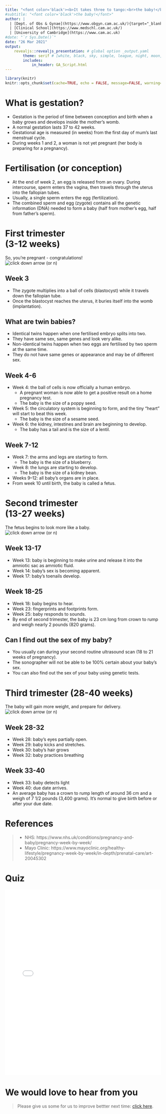```yaml
---
title: "<font color='black'><b>It takes three to tango:<br>the baby!</b></font>"
#subtitle: "<font color='black'>the baby!</font>"
author: |
  | [Dept. of Obs & Gynae](https://www.obgyn.cam.ac.uk/){target="_blank"}
  | [Clinical School](https://www.medschl.cam.ac.uk/)
  | [University of Cambridge](https://www.cam.ac.uk)
#date: "`r Sys.Date()`"
date: "26 Mar 2021"
output: 
    revealjs::revealjs_presentation: # global option _output.yaml
        theme: serif # [white, black, sky, simple, league, night, moon, solarized]
        includes:
            in_header: GA_Script.html
---
```

```r
library(knitr)
knitr::opts_chunk$set(cache=TRUE, echo = FALSE, message=FALSE, warning=FALSE) # set global options
```

# What is gestation? {data-background=images/B_preg1.png}
- Gestation is the period of time between conception and birth when a baby grows and develops inside the mother’s womb.
- A normal gestation lasts 37 to 42 weeks.
- Gestational age is measured (in weeks) from the first day of mum’s last menstrual cycle. 
- During weeks 1 and 2, a woman is not yet pregnant (her body is preparing for a pregnancy).

# Fertilisation (or conception) {data-background=images/B_wk2.png}
- At the end of week 2, an egg is released from an ovary. During intercourse, sperm enters the vagina, then travels through the uterus into the fallopian tubes. 
- Usually, a single sperm enters the egg (fertilization). 
- The combined sperm and egg (zygote) contains all the genetic information (DNA) needed to form a baby (half from mother’s egg, half from father’s sperm).

# First trimester<br>(3-12 weeks) {data-background=images/kelly-sikkema-IE8KfewAp-w-unsplash.jpg}
So, you’re pregnant - congratulations! <br>
![click down arrow (or <code>n</code>)](../images/revealjs_down_arrow.png)

## Week 3 {data-background=images/B_wk3.png}
- The zygote multiplies into a ball of cells (blastocyst) while it travels down the fallopian tube. 
- Once the blastocyst reaches the uterus, it buries itself into the womb (implantation).

## What are twin babies? {data-background=images/B_twin_baby.png}
- Identical twins happen when one fertilised embryo splits into two. 
- They have same sex, same genes and look very alike.
- Non-identical twins happen when two eggs are fertilised by two sperm at the same time. 
- They do not have same genes or appearance and may be of different sex.

## Week 4-6 {data-background=images/B_wk6.png}
- Week 4: the ball of cells is now officially a human embryo.
    - A pregnant woman is now able to get a positive result on a home pregnancy test.
    - The baby is the size of a poppy seed.
- Week 5: the circulatory system is beginning to form, and the tiny "heart" will start to beat this week.
    - The baby is the size of a sesame seed.
- Week 6: the kidney, intestines and brain are beginning to develop.
    - The baby has a tail and is the size of a lentil.

## Week 7-12 {data-background=images/B_wk10.png}
- Week 7: the arms and legs are starting to form.
    - The baby is the size of a blueberry.
- Week 8: the lungs are starting to develop.
    - The baby is the size of a kidney bean.
- Weeks 9–12: all baby’s organs are in place.
- From week 10 until birth, the baby is called a fetus.

# Second trimester<br>(13-27 weeks) {data-background=images/freestocks-ux53SGpRAHU-unsplash.jpg}
The fetus begins to look more like a baby.<br>
![click down arrow (or <code>n</code>)](../images/revealjs_down_arrow.png)

## Week 13-17
- Week 13: baby is beginning to make urine and release it into the amniotic sac as amniotic fluid.
- Week 14: baby's sex is becoming apparent.
- Week 17: baby's toenails develop.

## Week 18-25 {data-background=images/B_wk25.png}
- Week 18: baby begins to hear.
- Week 23: fingerprints and footprints form.
- Week 25: baby responds to sounds.
- By end of second trimester, the baby is 23 cm long from crown to rump and weigh nearly 2 pounds (820 grams).

## Can I find out the sex of my baby? {data-background=images/B_baby_sex.png}
- You usually can during your second routine ultrasound scan (18 to 21 weeks of pregnancy).
- The sonographer will not be able to be 100% certain about your baby's sex.
- You can also find out the sex of your baby using genetic tests.

# Third trimester (28-40 weeks) {data-background=images/christian-bowen-I0ItPtIsVEE-unsplash.jpg}
The baby will gain more weight, and prepare for delivery.<br>
![click down arrow (or <code>n</code>)](../images/revealjs_down_arrow.png)

## Week 28-32 {data-background=images/B_28-40wk.png}
- Week 28: baby's eyes partially open.
- Week 29: baby kicks and stretches.
- Week 30: baby's hair grows
- Week 32: baby practices breathing

## Week 33-40 {data-background=images/B_28-40wk.png}
- Week 33: baby detects light
- Week 40: due date arrives. 
- An average baby has a crown to rump length of around 36 cm and a weigh of 7 1/2 pounds (3,400 grams). It's normal to give birth before or after your due date.

# References {data-background=images/tim-bish-WbC9XIlQb4k-unsplash.jpg}
> - NHS: https://www.nhs.uk/conditions/pregnancy-and-baby/pregnancy-week-by-week/
> - Mayo Clinic: https://www.mayoclinic.org/healthy-lifestyle/pregnancy-week-by-week/in-depth/prenatal-care/art-20045302

# Quiz
<iframe src="baby_quiz.html" title="baby quiz" style="top:0; left:0; bottom:0; right:0; width:100%; height:600px; border:none; margin:0; padding:0; overflow:hidden; z-index:999999;">Your browser doesn't support iframes.<br>Try <a href="https://obsgynaecam.github.io/CF2021/slide-and-quiz/baby_quiz.html"</iframe>

# We would love to hear from you
> Please give us some for us to improve bettter next time: [click here](https://www.surveymonkey.co.uk/r/HZDJ778). 

